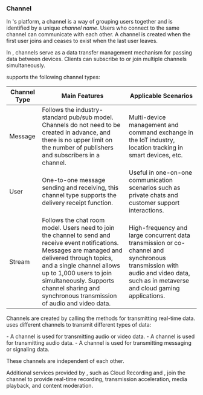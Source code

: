 ### Channel

In <Vg k="COMPANY" />'s platform, a channel is a way of grouping users together and is identified by a unique _channel name_. Users who connect to the same channel can communicate with each other. A channel is created when the first user joins and ceases to exist when the last user leaves.

<ProductWrapper product="signaling">

In <Vg k="MESS" />, channels serve as a data transfer management mechanism for passing data between devices. Clients can subscribe to or join multiple channels simultaneously.

<Vg k="MESS" /> supports the following channel types:

| Channel Type | Main Features   | Applicable Scenarios  |
| ------------ | ------------------- | --------------------------------- |
| Message      | Follows the industry-standard pub/sub model. Channels do not need to be created in advance, and there is no upper limit on the number of publishers and subscribers in a channel.                | Multi-device management and command exchange in the IoT industry, location tracking in smart devices, etc.  |
| User | One-to-one message sending and receiving, this channel type supports the delivery receipt function.  | Useful in one-on-one communication scenarios such as private chats and customer support interactions. |
| Stream       | Follows the chat room model. Users need to join the channel to send and receive event notifications. Messages are managed and delivered through topics, and a single channel allows up to 1,000 users to join simultaneously. Supports channel sharing and synchronous transmission of audio and video data. | High-frequency and large concurrent data transmission or co-channel and synchronous transmission with audio and video data, such as in metaverse and cloud gaming applications. |

</ProductWrapper>

<ProductWrapper notAllowed="signaling">

Channels are created by calling the methods for transmitting real-time data. <Vg k="COMPANY" /> uses different channels to transmit different types of data:

<ProductWrapper notAllowed="voice-calling">
- A <Vg k="VSDK" /> channel is used for transmitting audio or video data.
</ProductWrapper>
<ProductWrapper product="voice-calling">
- A <Vg k="ASDK" /> channel is used for transmitting audio data.
</ProductWrapper>
- A <Vg k="MESS" /> channel is used for transmitting messaging or signaling data.

These channels are independent of each other.

Additional services provided by <Vg k="COMPANY" />, such as Cloud Recording and <Vg k="STT" />, join the <Vpd k="SDK" /> channel to provide real-time recording, transmission acceleration, media playback, and content moderation.

</ProductWrapper>
